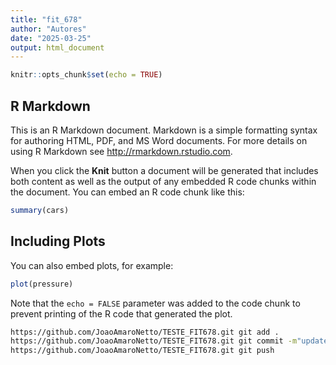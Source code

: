 ```yaml
---
title: "fit_678"
author: "Autores"
date: "2025-03-25"
output: html_document
---
```


```r
knitr::opts_chunk$set(echo = TRUE)
```

## R Markdown

This is an R Markdown document. Markdown is a simple formatting syntax for authoring HTML, PDF, and MS Word documents. For more details on using R Markdown see <http://rmarkdown.rstudio.com>.

When you click the **Knit** button a document will be generated that includes both content as well as the output of any embedded R code chunks within the document. You can embed an R code chunk like this:

```r
summary(cars)
```

## Including Plots

You can also embed plots, for example:

```r
plot(pressure)
```

Note that the `echo = FALSE` parameter was added to the code chunk to prevent printing of the R code that generated the plot.

```bash

https://github.com/JoaoAmaroNetto/TESTE_FIT678.git git add .
https://github.com/JoaoAmaroNetto/TESTE_FIT678.git git commit -m"update"
https://github.com/JoaoAmaroNetto/TESTE_FIT678.git git push

```

